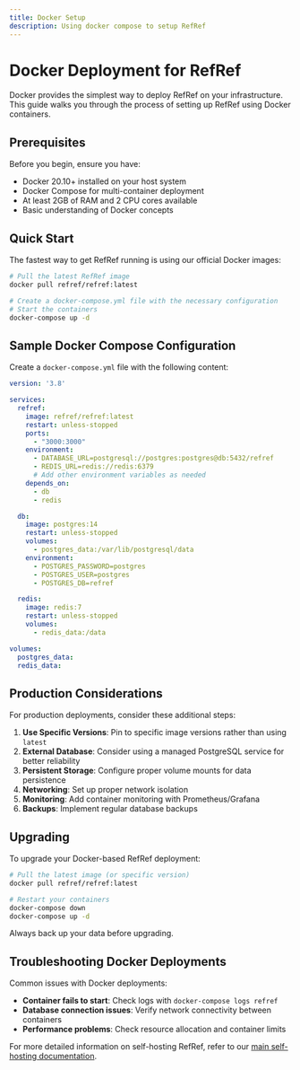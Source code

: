 ```yaml
---
title: Docker Setup
description: Using docker compose to setup RefRef
---
```


# Docker Deployment for RefRef

Docker provides the simplest way to deploy RefRef on your infrastructure. This guide walks you through the process of setting up RefRef using Docker containers.

## Prerequisites

Before you begin, ensure you have:

- Docker 20.10+ installed on your host system
- Docker Compose for multi-container deployment
- At least 2GB of RAM and 2 CPU cores available
- Basic understanding of Docker concepts

## Quick Start

The fastest way to get RefRef running is using our official Docker images:

```bash
# Pull the latest RefRef image
docker pull refref/refref:latest

# Create a docker-compose.yml file with the necessary configuration
# Start the containers
docker-compose up -d
```

## Sample Docker Compose Configuration

Create a `docker-compose.yml` file with the following content:

```yaml
version: '3.8'

services:
  refref:
    image: refref/refref:latest
    restart: unless-stopped
    ports:
      - "3000:3000"
    environment:
      - DATABASE_URL=postgresql://postgres:postgres@db:5432/refref
      - REDIS_URL=redis://redis:6379
      # Add other environment variables as needed
    depends_on:
      - db
      - redis

  db:
    image: postgres:14
    restart: unless-stopped
    volumes:
      - postgres_data:/var/lib/postgresql/data
    environment:
      - POSTGRES_PASSWORD=postgres
      - POSTGRES_USER=postgres
      - POSTGRES_DB=refref

  redis:
    image: redis:7
    restart: unless-stopped
    volumes:
      - redis_data:/data

volumes:
  postgres_data:
  redis_data:
```

## Production Considerations

For production deployments, consider these additional steps:

1. **Use Specific Versions**: Pin to specific image versions rather than using `latest`
2. **External Database**: Consider using a managed PostgreSQL service for better reliability
3. **Persistent Storage**: Configure proper volume mounts for data persistence
4. **Networking**: Set up proper network isolation
5. **Monitoring**: Add container monitoring with Prometheus/Grafana
6. **Backups**: Implement regular database backups

## Upgrading

To upgrade your Docker-based RefRef deployment:

```bash
# Pull the latest image (or specific version)
docker pull refref/refref:latest

# Restart your containers
docker-compose down
docker-compose up -d
```

Always back up your data before upgrading.

## Troubleshooting Docker Deployments

Common issues with Docker deployments:

- **Container fails to start**: Check logs with `docker-compose logs refref`
- **Database connection issues**: Verify network connectivity between containers
- **Performance problems**: Check resource allocation and container limits

For more detailed information on self-hosting RefRef, refer to our [main self-hosting documentation](/docs/platform/self-hosting).

